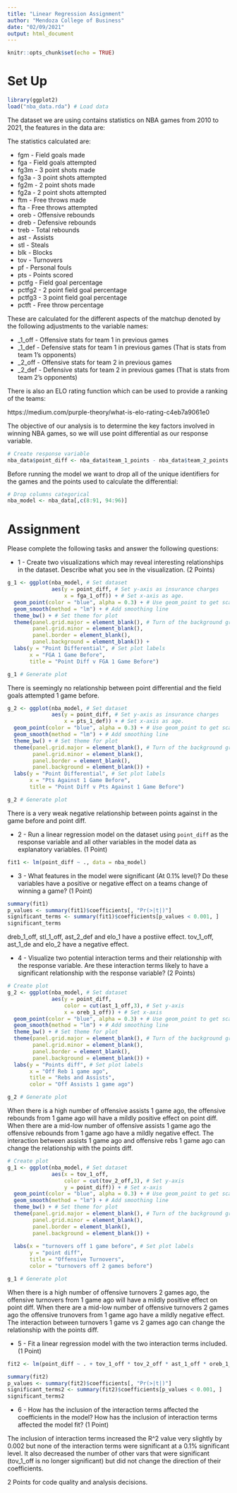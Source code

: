 ```yaml
---
title: "Linear Regression Assignment"
author: "Mendoza College of Business"
date: "02/09/2021"
output: html_document
---
```


```r
knitr::opts_chunk$set(echo = TRUE)
```

# Set Up

```r
library(ggplot2)
load("nba_data.rda") # Load data
```


The dataset we are using contains statistics on NBA games from 2010 to 2021, the features in the data are:

The statistics calculated are:

* fgm - Field goals made
* fga - Field goals attempted
* fg3m - 3 point shots made
* fg3a - 3 point shots attempted
* fg2m - 2 point shots made
* fg2a - 2 point shots attempted
* ftm - Free throws made
* fta - Free throws attempted
* oreb - Offensive rebounds
* dreb - Defensive rebounds
* treb - Total rebounds
* ast - Assists
* stl - Steals
* blk - Blocks
* tov - Turnovers
* pf - Personal fouls
* pts - Points scored
* pctfg - Field goal percentage
* pctfg2 - 2 point field goal percentage
* pctfg3 - 3 point field goal percentage
* pctft - Free throw percentage

These are calculated for the different aspects of the matchup denoted by the following adjustments to the variable names:

* _1_off - Offensive stats for team 1 in previous games
* _1_def - Defensive stats for team 1 in previous games (That is stats from team 1's opponents)
* _2_off - Offensive stats for team 2 in previous games
* _2_def - Defensive stats for team 2 in previous games (That is stats from team 2's opponents)

There is also an ELO rating function which can be used to provide a ranking of the teams:

https://medium.com/purple-theory/what-is-elo-rating-c4eb7a9061e0

The objective of our analysis is to determine the key factors involved in winning NBA games, so we will use point differential as our response variable.

```r
# Create response variable
nba_data$point_diff <- nba_data$team_1_points - nba_data$team_2_points
```

Before running the model we want to drop all of the unique identifiers for the games and the points used to calculate the differential:

```r
# Drop columns categorical
nba_model <- nba_data[,c(8:91, 94:96)]
```


# Assignment

Please complete the following tasks and answer the following questions:


* 1 - Create two visualizations which may reveal interesting relationships in the dataset. Describe what you see in the visualization. (2 Points) 

```r
g_1 <- ggplot(nba_model, # Set dataset 
              aes(y = point_diff, # Set y-axis as insurance charges 
                  x = fga_1_off)) + # Set x-axis as age.
  geom_point(color = "blue", alpha = 0.3) + # Use geom_point to get scatter plot
  geom_smooth(method = "lm") + # Add smoothing line
  theme_bw() + # Set theme for plot
  theme(panel.grid.major = element_blank(), # Turn of the background grid
        panel.grid.minor = element_blank(),
        panel.border = element_blank(),
        panel.background = element_blank()) +
  labs(y = "Point Differential", # Set plot labels
       x = "FGA 1 Game Before",
       title = "Point Diff v FGA 1 Game Before")

g_1 # Generate plot
```
There is seemingly no relationship between point differential and the field goals attempted 1 game before.

```r
g_2 <- ggplot(nba_model, # Set dataset 
              aes(y = point_diff, # Set y-axis as insurance charges 
                  x = pts_1_def)) + # Set x-axis as age.
  geom_point(color = "blue", alpha = 0.3) + # Use geom_point to get scatter plot
  geom_smooth(method = "lm") + # Add smoothing line
  theme_bw() + # Set theme for plot
  theme(panel.grid.major = element_blank(), # Turn of the background grid
        panel.grid.minor = element_blank(),
        panel.border = element_blank(),
        panel.background = element_blank()) +
  labs(y = "Point Differential", # Set plot labels
       x = "Pts Against 1 Game Before",
       title = "Point Diff v Pts Against 1 Game Before")

g_2 # Generate plot
```
There is a very weak negative relationship between points against in the game before and point diff.

* 2 - Run a linear regression model on the dataset using `point_diff` as the response variable and all other variables in the model data as explanatory variables. (1 Point)

```r
fit1 <- lm(point_diff ~ ., data = nba_model)


```



* 3 - What features in the model were significant (At 0.1% level)? Do these variables have a positive or negative effect on a teams change of winning a game? (1 Point)

```r

summary(fit1)
p_values <- summary(fit1)$coefficients[, "Pr(>|t|)"]
significant_terms <- summary(fit1)$coefficients[p_values < 0.001, ]
significant_terms


```

dreb_1_off, stl_1_off, ast_2_def and elo_1 have a postiive effect.
tov_1_off, ast_1_de and elo_2 have a negative effect.


* 4 - Visualize two potential interaction terms and their relationship with the response variable. Are these interaction terms likely to have a significant relationship with the response variable? (2 Points)

```r
# Create plot
g_2 <- ggplot(nba_model, # Set dataset 
              aes(y = point_diff,
                  color = cut(ast_1_off,3), # Set y-axis 
                  x = oreb_1_off)) + # Set x-axis 
  geom_point(color = "blue", alpha = 0.3) + # Use geom_point to get scatter plot
  geom_smooth(method = "lm") + # Add smoothing line
  theme_bw() + # Set theme for plot
  theme(panel.grid.major = element_blank(), # Turn of the background grid
        panel.grid.minor = element_blank(),
        panel.border = element_blank(),
        panel.background = element_blank()) +
  labs(y = "Points diff", # Set plot labels
       x = "Off Reb 1 game ago",
       title = "Rebs and Assists",
       color = "Off Assists 1 game ago")

g_2 # Generate plot
```
When there is a high number of offensive assists 1 game ago, the offensive rebounds from 1 game ago will have a mildly positive effect on point diff. When there are a mid-low number of offensive assists 1 game ago the offensive rebounds from 1 game ago have a mildly negative effect. The interaction between assists 1 game ago and offensive rebs 1 game ago can change the relationship with the points diff.
```r
# Create plot
g_1 <- ggplot(nba_model, # Set dataset 
              aes(x = tov_1_off,
                  color = cut(tov_2_off,3), # Set y-axis 
                  y = point_diff)) + # Set x-axis 
  geom_point(color = "blue", alpha = 0.3) + # Use geom_point to get scatter plot
  geom_smooth(method = "lm") + # Add smoothing line
  theme_bw() + # Set theme for plot
  theme(panel.grid.major = element_blank(), # Turn of the background grid
        panel.grid.minor = element_blank(),
        panel.border = element_blank(),
        panel.background = element_blank()) +
        
  labs(x = "turnovers off 1 game before", # Set plot labels
       y = "point diff",
       title = "Offensive Turnovers",
       color = "turnovers off 2 games before")

g_1 # Generate plot
```
When there is a high number of offensive turnovers 2 games ago, the offensive turnovers from 1 game ago will have a mildly positive effect on point diff. When there are a mid-low number of offensive turnovers 2 games ago the offensive trunovers from 1 game ago have a mildly negative effect. The interaction between turnovers 1 game vs 2 games ago can change the relationship with the points diff.



* 5 - Fit a linear regression model with the two interaction terms included. (1 Point)

```r
fit2 <- lm(point_diff ~ . + tov_1_off * tov_2_off * ast_1_off * oreb_1_off, nba_model)

summary(fit2)
p_values <- summary(fit2)$coefficients[, "Pr(>|t|)"]
significant_terms2 <- summary(fit2)$coefficients[p_values < 0.001, ]
significant_terms2
```


* 6 - How has the inclusion of the interaction terms affected the coefficients in the model? How has the inclusion of interaction terms affected the model fit? (1 Point)

The inclusion of interaction terms increased the R^2 value very slightly by 0.002 but none of the interaction terms were significant at a 0.1% significant level. It also decreased the number of other vars that were significant (tov_1_off is no longer significant) but did not change the direction of their coefficients.


2 Points for code quality and analysis decisions.
